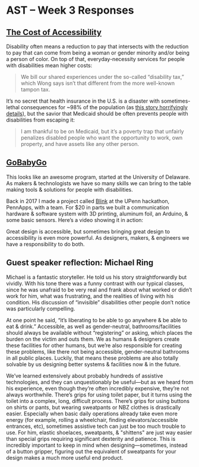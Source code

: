 
# AST – Week 3 Responses

## [The Cost of Accessibility](https://gay.medium.com/the-cost-of-accessibility-fba3b2592048)

Disability often means a reduction to pay that intersects with the reduction to pay that can come from being a woman or gender minority and/or being a person of color. On top of that, everyday-necessity services for people with disabilities mean higher costs:

> We bill our shared experiences under the so-called “disability tax,” which Wong says isn’t that different from the more well-known tampon tax.

It’s no secret that health insurance in the U.S. is a disaster with sometimes-lethal consequences for ~98% of the population (as [this story horrifyingly details](https://www.gq.com/story/unfunded-medical-gofundme)), but the savior that Medicaid should be often prevents people with disabilities from escaping it:

> I am thankful to be on Medicaid, but it’s a poverty trap that unfairly penalizes disabled people who want the opportunity to work, own property, and have assets like any other person.

## [GoBabyGo](https://youtu.be/be_jQIfkaIk)

<YouTube url="https://youtu.be/be_jQIfkaIk" />

This looks like an awesome program, started at the University of Delaware. As makers & technologists we have so many skills we can bring to the table making tools  & solutions for people with disabilities.

Back in 2017 I made a project called [Blink](https://blink.care/) at the UPenn hackathon, PennApps, with a team. For $20 in parts we built a communication hardware & software system with 3D printing, aluminum foil, an Arduino, & some basic sensors. Here’s a video showing it in action:

<YouTube url="https://youtu.be/f2C1TL8X2ds" />

Great design is accessible, but sometimes bringing great design to accessibility is even more powerful. As designers, makers, & engineers we have a responsibility to do both.

## Guest speaker reflection: Michael Ring

Michael is a fantastic storyteller. He told us his story straightforwardly but vividly. With his tone there was a funny contrast with our typical classes, since he was unafraid to be very real and frank about what worked or didn’t work for him, what was frustrating, and the realities of living with his condition. His discussion of “invisible” disabilities other people don’t notice was particularly compelling.

At one point he said, “it’s liberating to be able to go anywhere & be able to eat & drink.” Accessible, as well as gender-neutral, bathrooms/facilities should always be available without “registering” or asking, which places the burden on the victim and outs them. We as humans & designers create these facilities for other humans, but we’re also responsible for creating these problems, like there not being accessible, gender-neutral bathrooms in all public places. Luckily, that means these problems are also totally solvable by us designing better systems & facilities now & in the future.

We’ve learned extensively about probably hundreds of assistive technologies, and they can unquestionably be useful—but as we heard from his experience, even though they’re often incredibly expensive, they’re not always worthwhile. There’s grips for using toilet paper, but it turns using the toilet into a complex, long, difficult process. There’s grips for using buttons on shirts or pants, but wearing sweatpants or NBZ clothes is drastically easier. Especially when basic daily operations already take even more energy (for example, rolling a wheelchair, finding elevators/accessible entrances, etc), sometimes assistive tech can just be too much trouble to use. For him, elastic shoelaces, sweatpants, & "shittens" are just way easier than special grips requiring significant dexterity and patience. This is incredibly important to keep in mind when designing—sometimes, instead of a button gripper, figuring out the equivalent of sweatpants for your design makes a much more useful end product.
